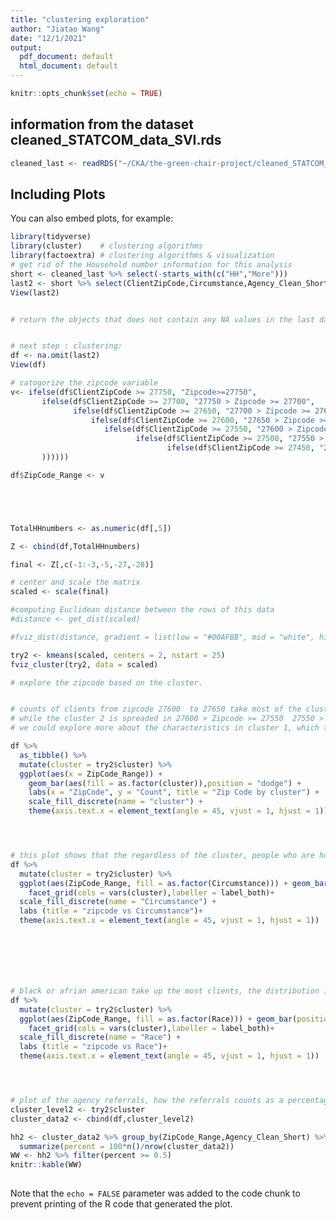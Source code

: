 ```yaml
---
title: "clustering exploration"
author: "Jiatao Wang"
date: "12/1/2021"
output:
  pdf_document: default
  html_document: default
---
```


```r
knitr::opts_chunk$set(echo = TRUE)
```

## information from the dataset cleaned_STATCOM_data_SVI.rds 

```r
cleaned_last <- readRDS("~/CKA/the-green-chair-project/cleaned_STATCOM_data_SVI.rds")
```

## Including Plots

You can also embed plots, for example:

```r
library(tidyverse)
library(cluster)    # clustering algorithms
library(factoextra) # clustering algorithms & visualization
# get rid of the Household number information for this analysis 
short <- cleaned_last %>% select(-starts_with(c("HH","More")))
last2 <- short %>% select(ClientZipCode,Circumstance,Agency_Clean_Short,AnnualIncomeAmount,TotalHHNumber,NumChildren,30:49,Race)
View(last2)


# return the objects that does not contain any NA values in the last dataset. 


# next step : clustering: 
df <- na.omit(last2)
View(df)

# catogorize the zipcode variable 
v<- ifelse(df$ClientZipCode >= 27750, "Zipcode>=27750",
       ifelse(df$ClientZipCode >= 27700, "27750 > Zipcode >= 27700",
              ifelse(df$ClientZipCode >= 27650, "27700 > Zipcode >= 27650",
                  ifelse(df$ClientZipCode >= 27600, "27650 > Zipcode >= 27600",
                     ifelse(df$ClientZipCode >= 27550, "27600 > Zipcode >= 27550",
                            ifelse(df$ClientZipCode >= 27500, "27550 > Zipcode >= 27500",
                                   ifelse(df$ClientZipCode >= 27450, "27550 > Zipcode >= 27450","Zipcode<27450")
       ))))))

df$ZipCode_Range <- v





TotalHHnumbers <- as.numeric(df[,5])

Z <- cbind(df,TotalHHnumbers)

final <- Z[,c(-1:-3,-5,-27,-28)]

# center and scale the matrix 
scaled <- scale(final)

#computing Euclidean distance between the rows of this data 
#distance <- get_dist(scaled)

#fviz_dist(distance, gradient = list(low = "#00AFBB", mid = "white", high = "#FC4E07"))

try2 <- kmeans(scaled, centers = 2, nstart = 25)
fviz_cluster(try2, data = scaled)

# explore the zipcode based on the cluster. 


# counts of clients from zipcode 27600  to 27650 take most of the cluster 1,
# while the cluster 2 is spreaded in 27600 > Zipcode >= 27550  27550 > Zipcode >= 27500 and 27650 > Zipcode >= 27600 
# we could explore more about the characteristics in cluster 1, which take almost two thirds of the counts from zipcode 27600  to 27650. 

df %>%
  as_tibble() %>%
  mutate(cluster = try2$cluster) %>%
  ggplot(aes(x = ZipCode_Range)) +
    geom_bar(aes(fill = as.factor(cluster)),position = "dodge") + 
    labs(x = "ZipCode", y = "Count", title = "Zip Code by cluster") + 
    scale_fill_discrete(name = "cluster") +
    theme(axis.text.x = element_text(angle = 45, vjust = 1, hjust = 1))




# this plot shows that the regardless of the cluster, people who are homeless and have mental health/ job loss are mostly the clients. 
df %>%
  mutate(cluster = try2$cluster) %>%
  ggplot(aes(ZipCode_Range, fill = as.factor(Circumstance))) + geom_bar(position = "stack")+
    facet_grid(cols = vars(cluster),labeller = label_both)+ 
  scale_fill_discrete(name = "Circumstance") +
  labs (title = "zipcode vs Circumstance")+
  theme(axis.text.x = element_text(angle = 45, vjust = 1, hjust = 1))







# black or afrian american take up the most clients, the distribution is a little bit weighted to the zipcode 27500 to 27550 when it comes to cluster 2 
df %>%
  mutate(cluster = try2$cluster) %>%
  ggplot(aes(ZipCode_Range, fill = as.factor(Race))) + geom_bar(position = "stack")+
    facet_grid(cols = vars(cluster),labeller = label_both)+ 
  scale_fill_discrete(name = "Race") +
  labs (title = "zipcode vs Race")+
  theme(axis.text.x = element_text(angle = 45, vjust = 1, hjust = 1))




# plot of the agency referrals, how the referrals counts as a percentage. 
cluster_level2 <- try2$cluster
cluster_data2 <- cbind(df,cluster_level2)

hh2 <- cluster_data2 %>% group_by(ZipCode_Range,Agency_Clean_Short) %>%
  summarize(percent = 100*n()/nrow(cluster_data2))
WW <- hh2 %>% filter(percent >= 0.5)
knitr::kable(WW)
  
```

Note that the `echo = FALSE` parameter was added to the code chunk to prevent printing of the R code that generated the plot.
